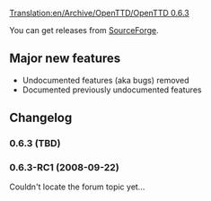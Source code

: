 [[Translation:en/Archive/OpenTTD/OpenTTD 0.6.3]]
{{en/Archive/OpenTTD/NaviPrevNext|prev=en/Archive/OpenTTD/OpenTTD 0.6.2|next=en/Archive/Lists/Roadmap 0.7|date=TBD}}

You can get releases from [http://sourceforge.net/project/showfiles.php?group_id=103924 SourceForge].


==Major new features==
* Undocumented features (aka bugs) removed
* Documented previously undocumented features

==Changelog==
===0.6.3 (TBD)===

===0.6.3-RC1 (2008-09-22)===

Couldn't locate the forum topic yet...